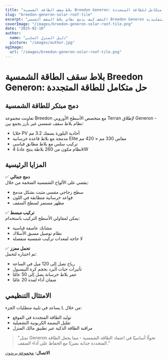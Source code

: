 ```yaml
---
title: "بلاط سقف الطاقة الشمسية Breedon Generon: حل متكامل للطاقة المتجددة"
slug: "breedon-generon-solar-roof-tile"
excerpt: "اكتشف كيف يدمج نظام بلاط السقف الشمسي Breedon Generon توليد الطاقة المتجددة مع جمالية الأسطح التقليدية."
coverImage: "/images/breedon-generon-solar-roof-tile.png"
date: "2025-02-10"
author:
  name: "دليل المنزل السلبي"
  picture: "/images/author.jpg"
ogImage:
  url: "/images/breedon-generon-solar-roof-tile.png"
---
```


# بلاط سقف الطاقة الشمسية Breedon Generon: حل متكامل للطاقة المتجددة

## دمج مبتكر للطاقة الشمسية

تعاونت مجموعة Breedon مع متخصص الأسطح الأوروبي Terran لإطلاق Generon - نظام بلاط سقف شمسي غير بارز يجمع بين:

- خلايا PV أحادية البلورة بسمك 3.2 مم
- مدمجة مع بلاط قاعدة خرسانية Elite مقاس 330 مم × 420 مم
- تركيب سلس مع بلاط مطابق قياسي
- نظام مكون من 260 بلاطة ينتج عادةً 4kW

## المزايا الرئيسية

✅ **دمج جمالي**  
يقضي على الألواح الشمسية الضخمة من خلال:
- سطح زجاجي مقسى مثبت بشكل مدمج
- قواعد خرسانية متطابقة في اللون
- مظهر مستمر لسطح السقف

✅ **تركيب مبسط**  
يمكن لمقاولي الأسطح التركيب باستخدام:
- مشابك عاصفة قياسية
- نظام توصيل مسبق الأسلاك
- لا حاجة لمعدات تركيب شمسية منفصلة

✅ **تحمل معزز**  
تم اختباره لتحمل:
- رياح تصل إلى 120 ميل في الساعة
- تأثيرات حبات البرد بحجم كرة البيسبول
- عمر بلاط خرسانة يصل إلى 50 عامًا
- ضمان أداء لمدة 20 عامًا

## الامتثال التنظيمي

يساعد في تلبية متطلبات الجزء L من خلال:
- توليد الطاقة المتجددة في الموقع
- تقليل البصمة الكربونية التشغيلية
- مراقبة الطاقة الذكية عبر تطبيق مالك المنزل

> "تمثل Generon تحولًا أساسيًا في اعتماد الطاقة الشمسية - مما يجعل الطاقة المتجددة جذابة بصريًا مع الحفاظ على أداء السقف."  

**الاتصال:** [مجموعة بريدون](https://www.breedongroup.com)